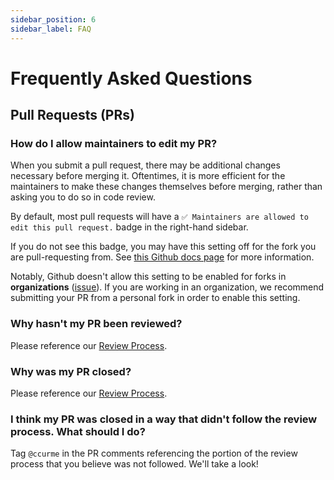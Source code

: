 ```yaml
---
sidebar_position: 6
sidebar_label: FAQ
---
```

# Frequently Asked Questions

## Pull Requests (PRs)

### How do I allow maintainers to edit my PR?

When you submit a pull request, there may be additional changes
necessary before merging it. Oftentimes, it is more efficient for the
maintainers to make these changes themselves before merging, rather than asking you
to do so in code review.

By default, most pull requests will have a 
`✅ Maintainers are allowed to edit this pull request.`
badge in the right-hand sidebar.

If you do not see this badge, you may have this setting off for the fork you are
pull-requesting from. See [this Github docs page](https://docs.github.com/en/pull-requests/collaborating-with-pull-requests/working-with-forks/allowing-changes-to-a-pull-request-branch-created-from-a-fork)
for more information.

Notably, Github doesn't allow this setting to be enabled for forks in **organizations** ([issue](https://github.com/orgs/community/discussions/5634)).
If you are working in an organization, we recommend submitting your PR from a personal
fork in order to enable this setting.

### Why hasn't my PR been reviewed?

Please reference our [Review Process](review_process.mdx).

### Why was my PR closed?

Please reference our [Review Process](review_process.mdx).

### I think my PR was closed in a way that didn't follow the review process. What should I do?

Tag `@ccurme` in the PR comments referencing the portion of the review
process that you believe was not followed. We'll take a look!
